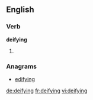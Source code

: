 ==English==

===Verb===
'''deifying'''

# {{present participle of|[[deify]]}}

===Anagrams===
* [[edifying#English|edifying]]

[[de:deifying]]
[[fr:deifying]]
[[vi:deifying]]